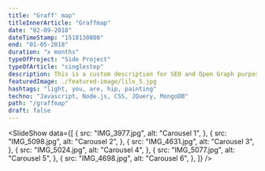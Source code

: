 ```yaml
---
title: "Graff' map"
titleInnerArticle: "Graffmap"
date: "02-09-2018"
dateTimeStamp: "1518130800"
end: "01-05-2018"
duration: "x months"
typeOfProject: "Side Project"
typeOfArticle: "singlestep"
description: This is a custom description for SEO and Open Graph purposes, rather than the default generated excerpt. Simply add a description field to the frontmatter.
featuredImage: ./featured-image/lilo_5.jpg
hashtags: "light, you, are, hip, painting"
techno: "Javascript, Node.js, CSS, JQuery, MongoDB"
path: "/graffmap"
draft: false
---
```


<SlideShow data={[
        {
            src: "IMG_3977.jpg",
            alt: "Carousel 1",
        },
        {
            src: "IMG_5098.jpg",
            alt: "Carousel 2",
        },
        {
            src: "IMG_4631.jpg",
            alt: "Carousel 3",
        },
        {
            src: "IMG_5024.jpg",
            alt: "Carousel 4",
        },
        {
            src: "IMG_5077.jpg",
            alt: "Carousel 5",
        },
        {
            src: "IMG_4698.jpg",
            alt: "Carousel 6",
        },
    ]} />
